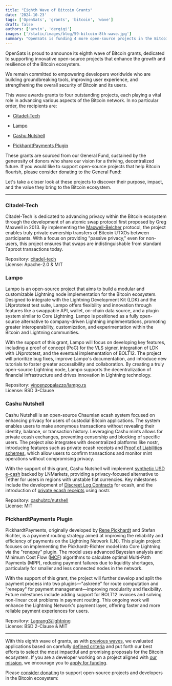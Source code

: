 ```yaml
---
title: "Eighth Wave of Bitcoin Grants"
date: '2024-10-23'
tags: ['OpenSats', 'grants', 'bitcoin', 'wave']
draft: false
authors: ['arvin', 'dergigi']
images: ['/static/images/blog/59-bitcoin-8th-wave.jpg']
summary: "OpenSats is funding 4 more open-source projects in the Bitcoin ecosystem."
---
```


OpenSats is proud to announce its eighth wave of Bitcoin grants, dedicated to
supporting innovative open-source projects that enhance the growth and
resilience of the Bitcoin ecosystem.

We remain committed to empowering developers worldwide who are building
groundbreaking tools, improving user experience, and strengthening the overall
security of Bitcoin and its users.

This wave awards grants to four outstanding projects, each playing a vital role
in advancing various aspects of the Bitcoin network. In no particular order, the
recipients are:

- [Citadel-Tech](#citadel-tech)

- [Lampo](#lampo)

- [Cashu Nutshell](#cashu-nutshell)

- [PickhardtPayments Plugin](#pickhardtpayments-plugin)

These grants are sourced from our General Fund, sustained by the generosity of
donors who share our vision for a thriving, decentralized future. If you would
like to support open-source projects that help Bitcoin flourish, please consider
donating to the General Fund:

<center>
    <DonateToGeneralFundButton/>
</center>

Let's take a closer look at these projects to discover their purpose, impact,
and the value they bring to the Bitcoin ecosystem.

---

### Citadel-Tech

Citadel-Tech is dedicated to advancing privacy within the Bitcoin ecosystem
through the development of an atomic swap protocol first proposed by Greg
Maxwell in 2013. By implementing the
[Maxwell-Belcher](https://gist.github.com/chris-belcher/9144bd57a91c194e332fb5ca371d0964)
protocol, the project enables truly private ownership transfers of
Bitcoin UTXOs between participants. With a focus on providing "passive privacy,"
even for non-users, this project ensures that swaps are indistinguishable from
standard Taproot transactions today.

Repository: [citadel-tech](https://github.com/citadel-tech/coinswap)  
License: Apache-2.0 & MIT

### Lampo

Lampo is an open-source project that aims to build a modular and customizable
Lightning node implementation for the Bitcoin ecosystem. Designed to integrate
with the Lightning Development Kit (LDK) and the LNprototest test suite, Lampo
offers flexibility and innovation through features like a swappable API, wallet,
on-chain data source, and a plugin system similar to Core Lightning. Lampo is
positioned as a fully open-source alternative to company-driven Lightning
implementations, promoting greater interoperability, customization, and
experimentation within the Bitcoin and Lightning communities.

With the support of this grant, Lampo will focus on developing key features,
including a proof of concept (PoC) for the VLS signer, integration of LDK with
LNprototest, and the eventual implementation of BOLT12. The project will
prioritize bug fixes, improve Lampo's documentation, and introduce new tutorials
to foster greater accessibility and collaboration. By creating a truly
open-source Lightning node, Lampo supports the decentralization of financial
infrastructure and drives innovation in Lightning technology.

Repository: [vincenzopalazzo/lampo.rs](https://github.com/vincenzopalazzo/lampo.rs)  
License: BSD 3-Clause

### Cashu Nutshell

Cashu Nutshell is an open-source Chaumian ecash system focused on enhancing
privacy for users of custodial Bitcoin applications. The system enables users to
make anonymous transactions without revealing their identity, balance, or
transaction history. Leveraging Cashu mints allows for private ecash exchanges,
preventing censorship and blocking of specific users. The project also
integrates with decentralized platforms like nostr, introducing features such as
private ecash receipts and [Proof of Liabilities
schemes](https://gist.github.com/callebtc/ed5228d1d8cbaade0104db5d1cf63939),
which allow users to confirm transactions and monitor mint operations without
compromising privacy.

With the support of this grant, Cashu Nutshell will implement [synthetic USD
e-cash](https://github.com/cashubtc/nutshell/pull/608) backed by LNMarkets,
providing a privacy-focused alternative to Tether for users in regions with
unstable fiat currencies. Key milestones include the development of [Discreet
Log Contracts](https://github.com/cashubtc/nutshell/pull/576) for ecash, and the
introduction of [private ecash
receipts](https://github.com/cashubtc/nuts/pull/155) using nostr.

Repository: [cashubtc/nutshell](https://github.com/cashubtc/nutshell)  
License: MIT

### PickhardtPayments Plugin

PickhardtPayments, originally developed by [Rene
Pickhardt](https://opensats.org/blog/rene-pickhardt-receives-lts-grant) and
Stefan Richter, is a payment routing strategy aimed at improving the reliability
and efficiency of payments on the Lightning Network (LN). This plugin project
focuses on implementing the Pickhardt-Richter model into Core Lightning via the
"renepay" plugin. The model uses advanced Bayesian analysis and Minimum Cost
Flow ([MCF](https://github.com/Lagrang3/mcf-algorithms)) algorithms to calculate
optimal Multi-Path Payments (MPP), reducing payment failures due to liquidity
shortages, particularly for smaller and less connected nodes in the network.

With the support of this grant, the project will further develop and split the
payment process into two plugins—"askrene" for route computation and "renepay"
for payment management—improving modularity and flexibility. Future milestones
include adding support for BOLT12 invoices and solving non-linear cost problems
in payment routing. This ongoing work will enhance the Lightning Network's
payment layer, offering faster and more reliable payment experiences for users.

Repository: [Lagrang3/lightning](https://github.com/Lagrang3/lightning)  
License: BSD 2-Clause & MIT

---

With this eighth wave of grants, as with [previous waves](/tags/wave), we
evaluated applications based on carefully [defined criteria](/apply#criteria)
and put forth our best efforts to select the most impactful and promising
proposals for the Bitcoin ecosystem. If you are a developer working on a project
aligned with [our mission](/mission), we encourage you to [apply for
funding](/apply).

Please [consider donating](/donate) to support open-source projects and
developers in the Bitcoin ecosystem:

<center>
    <DonateToGeneralFundButton/>
</center>
